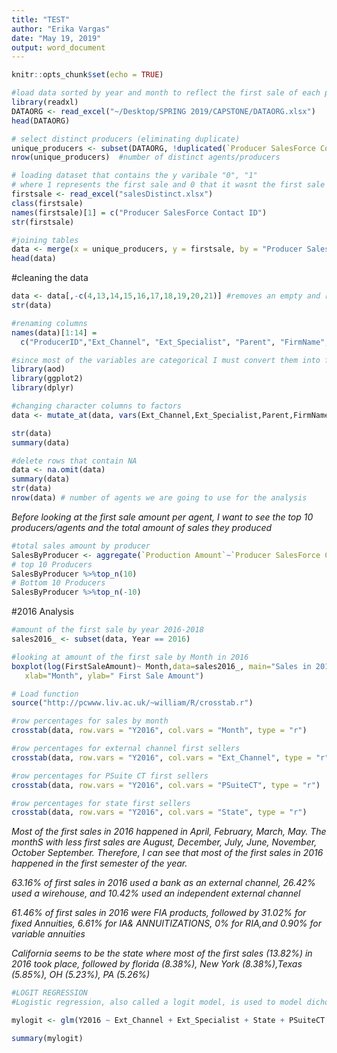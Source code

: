 ```yaml
---
title: "TEST"
author: "Erika Vargas"
date: "May 19, 2019"
output: word_document
---
```


```r
knitr::opts_chunk$set(echo = TRUE)
```

```r
#load data sorted by year and month to reflect the first sale of each producer/agent
library(readxl)
DATAORG <- read_excel("~/Desktop/SPRING 2019/CAPSTONE/DATAORG.xlsx")
head(DATAORG)
```

```r
# select distinct producers (eliminating duplicate)
unique_producers <- subset(DATAORG, !duplicated(`Producer SalesForce Contact ID`))
nrow(unique_producers)  #number of distinct agents/producers
```

```r
# loading dataset that contains the y varibale "0", "1"
# where 1 represents the first sale and 0 that it wasnt the first sale
firstsale <- read_excel("salesDistinct.xlsx")
class(firstsale)
names(firstsale)[1] = c("Producer SalesForce Contact ID")
str(firstsale)
```

```r
#joining tables
data <- merge(x = unique_producers, y = firstsale, by = "Producer SalesForce Contact ID", all = TRUE)
head(data)
```

#cleaning the data
```r
data <- data[,-c(4,13,14,15,16,17,18,19,20,21)] #removes an empty and redundant columns
str(data)

#renaming columns
names(data)[1:14] =
  c("ProducerID","Ext_Channel", "Ext_Specialist", "Parent", "FirmName", "State", "PSuiteCT", "ProductName", "Year" , "Month", "FirstSaleAmount","Y2016","Y2017","Y2018")

#since most of the variables are categorical I must convert them into factors
library(aod)
library(ggplot2)
library(dplyr)

#changing character columns to factors 
data <- mutate_at(data, vars(Ext_Channel,Ext_Specialist,Parent,FirmName,State,PSuiteCT, ProductName,Year, Month, Y2016,Y2017, Y2018), as.factor)

str(data)
summary(data)

#delete rows that contain NA
data <- na.omit(data)
summary(data)
str(data)
nrow(data) # number of agents we are going to use for the analysis 
```

*Before looking at the first sale amount per agent, I want to see the top 10 producers/agents and the total amount of sales they produced*
```r
#total sales amount by producer
SalesByProducer <- aggregate(`Production Amount`~`Producer SalesForce Contact ID`,data=DATAORG,FUN=sum)
# top 10 Producers
SalesByProducer %>%top_n(10)
# Bottom 10 Producers
SalesByProducer %>%top_n(-10)
```



#2016 Analysis
```r
#amount of the first sale by year 2016-2018
sales2016_ <- subset(data, Year == 2016)

#looking at amount of the first sale by Month in 2016
boxplot(log(FirstSaleAmount)~ Month,data=sales2016_, main="Sales in 2016", 
   xlab="Month", ylab=" First Sale Amount")

# Load function
source("http://pcwww.liv.ac.uk/~william/R/crosstab.r")

#row percentages for sales by month
crosstab(data, row.vars = "Y2016", col.vars = "Month", type = "r")

#row percentages for external channel first sellers
crosstab(data, row.vars = "Y2016", col.vars = "Ext_Channel", type = "r")

#row percentages for PSuite CT first sellers 
crosstab(data, row.vars = "Y2016", col.vars = "PSuiteCT", type = "r")

#row percentages for state first sellers 
crosstab(data, row.vars = "Y2016", col.vars = "State", type = "r")
```

*Most of the first sales in 2016 happened in April, February, March, May. The monthS with less first sales are August, December, July, June, November, October September. Therefore, I can see that most of the first sales in 2016 happened in the first semester of the year.*

*63.16% of first sales in 2016 used a bank as an external channel, 26.42% used a wirehouse, and 10.42% used an independent external channel*

*61.46% of first sales in 2016 were FIA products, followed by 31.02%  for fixed Annuities, 6.61% for IA& ANNUITIZATIONS, 0% for RIA,and 0.90% for variable annuities*

*California seems to be the state where most of the first sales (13.82%) in 2016 took place, followed by florida (8.38%), New York (8.38%),Texas (5.85%), OH (5.23%), PA (5.26%)*


```r
#LOGIT REGRESSION
#Logistic regression, also called a logit model, is used to model dichotomous outcome variables, I n this case weather the produce had a first sale or not (1 or 0). In the logit model the log odds of the outcome is modeled as a linear combination of the predictor variables.

mylogit <- glm(Y2016 ~ Ext_Channel + Ext_Specialist + State + PSuiteCT + ProductName + Month + FirstSaleAmount, data = data, family = "binomial")

summary(mylogit)
```


